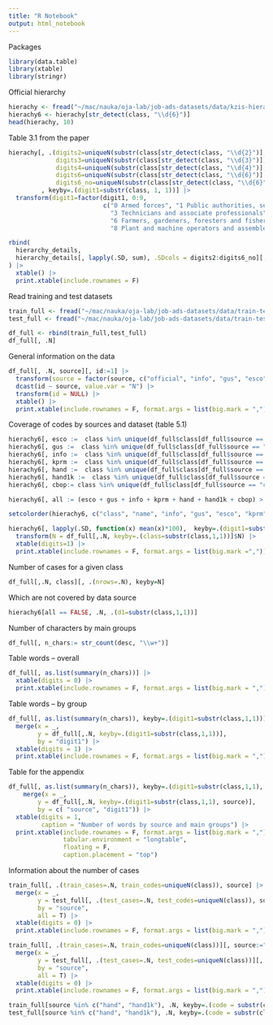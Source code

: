 ```yaml
---
title: "R Notebook"
output: html_notebook
---
```


Packages

```r
library(data.table)
library(xtable)
library(stringr)
```

Official hierarchy

```r
hierachy <- fread("~/mac/nauka/oja-lab/job-ads-datasets/data/kzis-hierarchy-2023.tsv", colClasses = "character", sep = "\t")
hierachy6 <- hierachy[str_detect(class, "\\d{6}")]
head(hierachy, 10)
```

Table 3.1 from the paper

```r
hierachy[, .(digits2=uniqueN(substr(class[str_detect(class, "\\d{2}")], 1,2)),
             digits3=uniqueN(substr(class[str_detect(class, "\\d{3}")], 1,3)),
             digits4=uniqueN(substr(class[str_detect(class, "\\d{4}")], 1,4)),
             digits6=uniqueN(substr(class[str_detect(class, "\\d{6}")], 1,6)),
             digits6_no=uniqueN(substr(class[str_detect(class, "\\d{6}") & !str_detect(class, "90$")], 1,6)))
         , keyby=.(digit1=substr(class, 1, 1))] |>
  transform(digit1=factor(digit1, 0:9,
                          c("0 Armed forces", "1 Public authorities, senior officials and managers", "2 Professionals", 
                            "3 Technicians and associate professionals", "4 Clerical support workers", "5 Service and sales workers", 
                            "6 Farmers, gardeners, foresters and fishermen", "7 Craft and related trades workers", 
                            "8 Plant and machine operators and assemblers", "9 Blue collar workers"))) -> hierarchy_details

rbind(
  hierarchy_details,
  hierarchy_details[, lapply(.SD, sum), .SDcols = digits2:digits6_no][, digit1:="All"]
) |>
  xtable() |>
  print.xtable(include.rownames = F)
```

Read training and test datasets

```r
train_full <- fread("~/mac/nauka/oja-lab/job-ads-datasets/data/train-test/train-data-2024.tar.gz", colClasses = "character")
test_full <- fread("~/mac/nauka/oja-lab/job-ads-datasets/data/train-test/test-data-2024.tar.gz", colClasses = "character")

df_full <- rbind(train_full,test_full)
df_full[, .N]
```

General information on the data

```r
df_full[, .N, source][, id:=1] |>
  transform(source = factor(source, c("official", "info", "gus", "esco", "kprm", "hand", "hand1k", "cbop"))) |>
  dcast(id ~ source, value.var = "N") |>
  transform(id = NULL) |> 
  xtable() |>
  print.xtable(include.rownames = F, format.args = list(big.mark = ","))
```

Coverage of codes by sources and dataset (table 5.1)

```r
hierachy6[, esco :=  class %in% unique(df_full$class[df_full$source == "esco"])]
hierachy6[, gus :=  class %in% unique(df_full$class[df_full$source == "gus"])]
hierachy6[, info :=  class %in% unique(df_full$class[df_full$source == "info"])]
hierachy6[, kprm :=  class %in% unique(df_full$class[df_full$source == "kprm"])]
hierachy6[, hand :=  class %in% unique(df_full$class[df_full$source == "hand"])]
hierachy6[, hand1k :=  class %in% unique(df_full$class[df_full$source == "hand1k"])]
hierachy6[, cbop:= class %in% unique(df_full$class[df_full$source == "cbop"])]

hierachy6[, all := (esco + gus + info + kprm + hand + hand1k + cbop) > 0]

setcolorder(hierachy6, c("class", "name", "info", "gus", "esco", "kprm", "hand", "hand1k", "cbop", "all"))

hierachy6[, lapply(.SD, function(x) mean(x)*100),  keyby=.(digit1=substr(class,1,1)), .SDcols = info:all]|>
  transform(N = df_full[,.N, keyby=.(class=substr(class,1,1))]$N) |>
  xtable(digits=1) |>
  print.xtable(include.rownames = F, format.args = list(big.mark =","))
```


Number of cases for a given class

```r
df_full[,.N, class][, .(nrows=.N), keyby=N]
```


Which are not covered by data source

```r
hierachy6[all == FALSE, .N, .(d1=substr(class,1,1))]
```

Number of characters by main groups 

```r
df_full[, n_chars:= str_count(desc, "\\w+")]
```

Table words -- overall

```r
df_full[, as.list(summary(n_chars))] |>
  xtable(digits = 0) |>
  print.xtable(include.rownames = F, format.args = list(big.mark = ","))
```

Table words -- by group

```r
df_full[, as.list(summary(n_chars)), keyby=.(digit1=substr(class,1,1))] |>
  merge(x = _,
        y = df_full[,.N, keyby=.(digit1=substr(class,1,1))],
        by = "digit1") |>
  xtable(digits = 1) |>
  print.xtable(include.rownames = F, format.args = list(big.mark = ","))
```

Table for the appendix

```r
df_full[, as.list(summary(n_chars)), keyby=.(digit1=substr(class,1,1), source)]|>
    merge(x = _,
        y = df_full[,.N, keyby=.(digit1=substr(class,1,1), source)],
        by = c( "source", "digit1")) |>
  xtable(digits = 1,
         caption = "Number of words by source and main groups") |>
  print.xtable(include.rownames = F, format.args = list(big.mark = ","),
               tabular.environment = "longtable",
               floating = F,
               caption.placement = "top")
```


Information about the number of cases

```r
train_full[, .(train_cases=.N, train_codes=uniqueN(class)), source] |>
  merge(x = _,
        y = test_full[, .(test_cases=.N, test_codes=uniqueN(class)), source],
        by = "source",
        all = T) |>
  xtable(digits = 0) |>
  print.xtable(include.rownames = F, format.args = list(big.mark = ","))
```

```r
train_full[, .(train_cases=.N, train_codes=uniqueN(class))][, source:="All"] |>
  merge(x = _,
        y = test_full[, .(test_cases=.N, test_codes=uniqueN(class))][, source:="All"],
        by = "source",
        all = T) |>
  xtable(digits = 0) |>
  print.xtable(include.rownames = F, format.args = list(big.mark = ","))
```

```r
train_full[source %in% c("hand", "hand1k"), .N, keyby=.(code = substr(class,1,1))]
test_full[source %in% c("hand", "hand1k"), .N, keyby=.(code = substr(class,1,1))]
```

